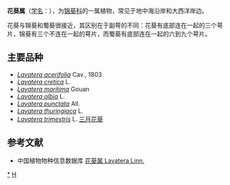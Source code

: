 {{Automatic taxobox
| taxon = Lavatera
| authority = [[卡尔·林奈|L.]]
}}

'''花葵属'''（[[学名|学名]]：''{{lang|la|Lavatera}}''），为[[锦葵科|锦葵科]]的一属植物，常见于地中海沿岸和大西洋岸边。

花葵与锦葵和蜀葵很接近，其区别在于副萼的不同：花葵有底部连在一起的三个萼片，锦葵有三个不连在一起的萼片，而蜀葵有底部连在一起的六到九个萼片。

== 主要品种 ==
* ''[[Lavatera_acerifolia|Lavatera acerifolia]]'' Cav., 1803
* ''[[Lavatera_cretica|Lavatera cretica]]'' L.
* ''[[Lavatera_maritima|Lavatera maritima]]'' Gouan
* ''[[Lavatera_olbia|Lavatera olbia]]'' L.
* ''[[Lavatera_punctata|Lavatera punctata]]'' All.
* ''[[Lavatera_thuringiaca|Lavatera thuringiaca]]'' L.
* ''[[Lavatera_trimestris|Lavatera trimestris]]'' L. [[三月花葵|三月花葵]]

== 参考文献 ==

* 中国植物物种信息数据库  [http://db.kib.ac.cn/CNFlora/SearchResult.aspx?id=21680 花葵属  Lavatera Linn.]
{{Taxonbar}}
[[Category:花葵属|*]]
[[Category:锦葵科|H]]